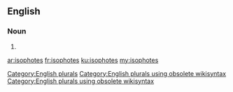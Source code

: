 ==English==

===Noun===
{{head|en}}

# {{plural of|isophote}}

[[Category:English plurals]][[Category:English plurals using obsolete wikisyntax]][[Category:English plurals using obsolete wikisyntax]]

[[ar:isophotes]]
[[fr:isophotes]]
[[ku:isophotes]]
[[my:isophotes]]